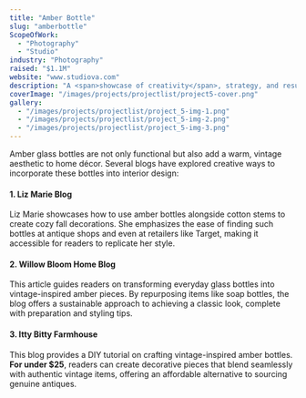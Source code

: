```yaml
---
title: "Amber Bottle"
slug: "amberbottle"
ScopeOfWork:
  - "Photography"
  - "Studio"
industry: "Photography"
raised: "$1.1M"
website: "www.studiova.com"
description: "A <span>showcase of creativity</span>, strategy, and results explore the projects that define us."
coverImage: "/images/projects/projectlist/project5-cover.png"
gallery:
  - "/images/projects/projectlist/project_5-img-1.png"
  - "/images/projects/projectlist/project_5-img-2.png"
  - "/images/projects/projectlist/project_5-img-3.png"
---
```


Amber glass bottles are not only functional but also add a warm, vintage aesthetic to home décor. Several blogs have explored creative ways to incorporate these bottles into interior design:

#### 1. Liz Marie Blog

Liz Marie showcases how to use amber bottles alongside cotton stems to create cozy fall decorations. She emphasizes the ease of finding such bottles at antique shops and even at retailers like Target, making it accessible for readers to replicate her style.

#### 2. Willow Bloom Home Blog

This article guides readers on transforming everyday glass bottles into vintage-inspired amber pieces. By repurposing items like soap bottles, the blog offers a sustainable approach to achieving a classic look, complete with preparation and styling tips.

#### 3. Itty Bitty Farmhouse

This blog provides a DIY tutorial on crafting vintage-inspired amber bottles. **For under $25**, readers can create decorative pieces that blend seamlessly with authentic vintage items, offering an affordable alternative to sourcing genuine antiques.
